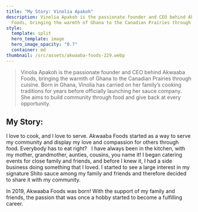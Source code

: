 ```yaml
---
title: "My Story: Vinolia Apakoh"
description: Vinolia Apakoh is the passionate founder and CEO behind Akwaaba
  Foods, bringing the warmth of Ghana to the Canadian Prairies through cuisine.
style:
  template: split
  hero_template: image
  hero_image_opacity: "0.7"
  container: md
thumbnail: /src/assets/akwaaba-foods-229.webp
---
```

> Vinolia Apakoh is the passionate founder and CEO behind Akwaaba Foods, bringing the warmth of Ghana to the Canadian Prairies through cuisine. Born in Ghana, Vinolia has carried on her family’s cooking traditions for years before officially launching her sauce company. She aims to build community through food and give back at every opportunity.

## My Story:

I love to cook, and I love to serve. Akwaaba Foods started as a way to serve my community and display my love and compassion for others through food.  Everybody has to eat right?
 
I have always been in the kitchen, with my mother, grandmother, aunties, cousins, you name it! I began catering events for close family and friends, and before I knew it, I had a side business doing something that I loved. I started to see a large interest in my signature Shito sauce among my family and friends and therefore decided to share it with my community.

In 2019, Akwaaba Foods was born! With the support of my family and friends, the passion that was once a hobby started to become a fulfilling career.

